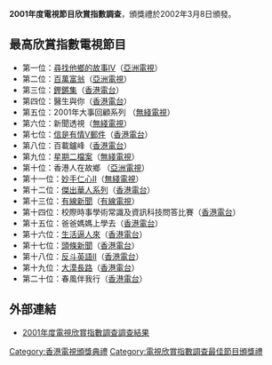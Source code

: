 '''2001年度電視節目欣賞指數調查'''，頒獎禮於2002年3月8日頒發。

== 最高欣賞指數電視節目 ==
*第一位：[[尋找他鄉的故事|尋找他鄉的故事]]IV（[[亞洲電視|亞洲電視]]）
*第二位：[[百萬富翁|百萬富翁]]（[[亞洲電視|亞洲電視]]）
*第三位：[[鏗鏘集|鏗鏘集]]（[[香港電台|香港電台]]）
*第四位：醫生與你（[[香港電台|香港電台]]）
*第五位：2001年大事回顧系列 （[[無綫電視|無綫電視]]）
*第六位：新聞透視（[[無綫電視|無綫電視]]）
*第七位：[[信是有情V郵件|信是有情V郵件]]（[[香港電台|香港電台]]）
*第八位：百載鑪峰（[[香港電台|香港電台]]）
*第九位：[[星期二檔案|星期二檔案]]（[[無綫電視|無綫電視]]）
*第十位：香港人在故鄉 （[[亞洲電視|亞洲電視]]）
*第十一位：[[妙手仁心II|妙手仁心II]]（[[無綫電視|無綫電視]]）
*第十二位：[[傑出華人系列|傑出華人系列]]（[[香港電台|香港電台]]）
*第十三位：[[有線新聞|有線新聞]]（[[香港有線電視|有線電視]]）
*第十四位：校際時事學術常識及資訊科技問答比賽（[[香港電台|香港電台]]）
*第十五位：爸爸媽媽上學去（[[香港電台|香港電台]]）
*第十六位：[[生活逼人來|生活逼人來]]（[[香港電台|香港電台]]）
*第十七位：[[頭條新聞_(香港電台)|頭條新聞]]（[[香港電台|香港電台]]）
*第十八位：[[反斗英語|反斗英語]]II（[[香港電台|香港電台]]）
*第十九位：[[大漠長路|大漠長路]]（[[香港電台|香港電台]]）
*第二十位：春風伴我行（[[香港電台|香港電台]]）

== 外部連結 ==
*[http://www.rthk.org.hk/special/tvai/2001/resultf2.htm 2001年度電視欣賞指數調查調查結果]{{Wayback|url=http://www.rthk.org.hk/special/tvai/2001/resultf2.htm |date=20060413211214 }}

{{電視欣賞指數調查最佳節目頒獎禮}}
{{香港電視頒獎典禮}}

[[Category:香港電視頒獎典禮|Category:香港電視頒獎典禮]]
[[Category:電視欣賞指數調查最佳節目頒獎禮|Category:電視欣賞指數調查最佳節目頒獎禮]]
